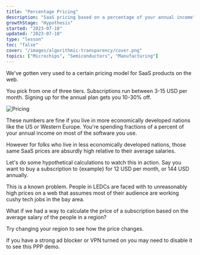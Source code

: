 ```yaml
---
title: "Percentage Pricing"
description: "SaaS pricing based on a percentage of your annual income"
growthStage: "Hypothesis"
started: "2023-07-10"
updated: "2023-07-10"
type: "lesson"
toc: "false"
cover: "/images/algorithmic-transparency/cover.png"
topics: ["Microchips", "Semiconductors", "Manufacturing"]
---
```


We've gotten very used to a certain pricing model for SaaS products on the web.

You pick from one of three tiers.
Subscriptions run between 3-15 USD per month.
Signing up for the annual plan gets you 10-30% off.

<FullWidthSection >

  <img src = "https://via.placeholder.com/1200x300.png" alt = "Pricing" />

</FullWidthSection >

These numbers are fine if you live in more economically developed nations like the US or Western Europe. You're spending fractions of a percent of your annual income on most of the software you use.

However for folks who live in less economically developed nations, those same SaaS prices are absurdly high relative to their average salaries.

Let's do some hypothetical calculations to watch this in action. Say you want to buy a subscription to {example} for 12 USD per month, or 144 USD annually.


This is a known problem. People in LEDCs are faced with to unreasonably high prices on a web that assumes most of their audience are working cushy tech jobs in the bay area.

What if we had a way to calculate the price of a subscription based on the average salary of the people in a region?

Try changing your region to see how the price changes.


If you have a strong ad blocker or VPN turned on you may need to disable it to see this PPP demo.
